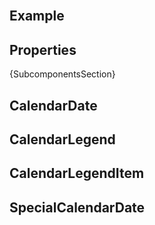 
<Meta of={ComponentStories} />

<DocsHeader since="0.13.0" />

<br />

## Example

<Canvas of={ComponentStories.Default} />

## Properties

<ControlsWithNote of={ComponentStories.Default} />

<Markdown>{SubcomponentsSection}</Markdown>

## CalendarDate

<Description of={CalendarDate} />
<ArgTypesWithNote hideHTMLPropsNote exclude={excludePropsForAbstract} of={CalendarDate} />

## CalendarLegend

<Description of={CalendarLegend} />
<ArgTypesWithNote hideHTMLPropsNote exclude={excludePropsForAbstract} of={CalendarLegend} />

<Canvas of={ComponentStories.CalendarLegendStory} />

## CalendarLegendItem

<Description of={CalendarLegendItem} />
<ArgTypesWithNote hideHTMLPropsNote exclude={excludePropsForAbstract} of={CalendarLegendItem} />

## SpecialCalendarDate

<Description of={SpecialCalendarDate} />
<ArgTypesWithNote hideHTMLPropsNote exclude={excludePropsForAbstract} of={SpecialCalendarDate} />

<Canvas of={ComponentStories.SpecialDate} />

<Footer />

